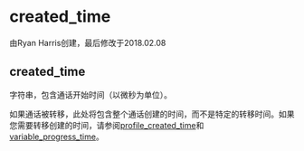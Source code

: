 # created_time

由Ryan Harris创建，最后修改于2018.02.08

## created_time

字符串，包含通话开始时间（以微秒为单位）。

如果通话被转移，此处将包含整个通话创建的时间，而不是特定的转移时间。如果您需要转移创建的时间，请参阅[profile\_created\_time](../FreeSWITCH-Explained/Dialplan/Variables-Master-List_16352570.mdx#profile_created_time)和[variable\_progress\_time](../FreeSWITCH-Explained/Dialplan/Variables-Master-List_16352570.mdx#leg_progress_timeout)。